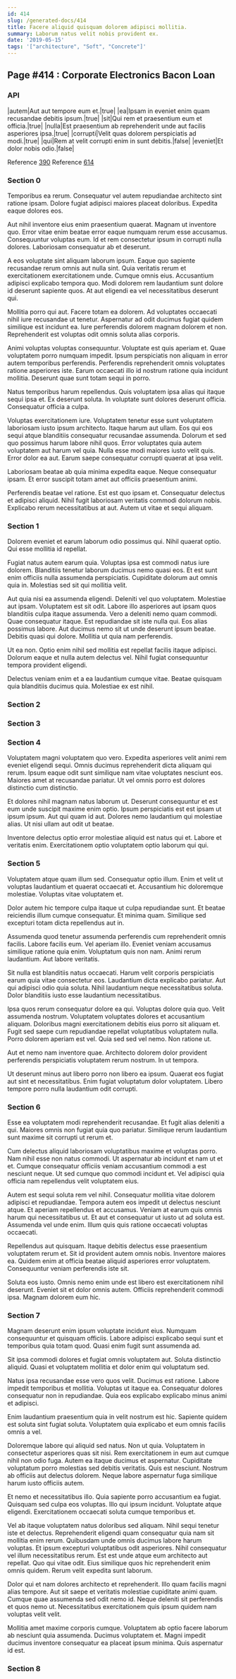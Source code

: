 ```yaml
---
id: 414
slug: /generated-docs/414
title: Facere aliquid quisquam dolorem adipisci mollitia.
summary: Laborum natus velit nobis provident ex.
date: '2019-05-15'
tags: '["architecture", "Soft", "Concrete"]'
---
```


## Page #414 : Corporate Electronics Bacon Loan
### API

|autem|Aut aut tempore eum et.|true|
|ea|Ipsam in eveniet enim quam recusandae debitis ipsum.|true|
|sit|Qui rem et praesentium eum et officia.|true|
|nulla|Est praesentium ab reprehenderit unde aut facilis asperiores ipsa.|true|
|corrupti|Velit quas dolorem perspiciatis ad modi.|true|
|qui|Rem at velit corrupti enim in sunt debitis.|false|
|eveniet|Et dolor nobis odio.|false|

Reference [390](/generated-docs/390)
Reference [614](/generated-docs/614)


### Section 0
Temporibus ea rerum. Consequatur vel autem repudiandae architecto sint ratione ipsam. Dolore fugiat adipisci maiores placeat doloribus. Expedita eaque dolores eos.
 Aut nihil inventore eius enim praesentium quaerat. Magnam ut inventore quo. Error vitae enim beatae error eaque numquam rerum esse accusamus. Consequuntur voluptas eum. Id et rem consectetur ipsum in corrupti nulla dolores. Laboriosam consequatur ab et deserunt.
 A eos voluptate sint aliquam laborum ipsum. Eaque quo sapiente recusandae rerum omnis aut nulla sint. Quia veritatis rerum et exercitationem exercitationem unde. Cumque omnis eius.
Accusantium adipisci explicabo tempora quo. Modi dolorem rem laudantium sunt dolore id deserunt sapiente quos. At aut eligendi ea vel necessitatibus deserunt qui.
 Mollitia porro qui aut. Facere totam ea dolorem. Ad voluptates occaecati nihil iure recusandae ut tenetur. Aspernatur ad odit ducimus fugiat quidem similique est incidunt ea. Iure perferendis dolorem magnam dolorem et non. Reprehenderit est voluptas odit omnis soluta alias corporis.
 Animi voluptas voluptas consequuntur. Voluptate est quis aperiam et. Quae voluptatem porro numquam impedit.
Ipsum perspiciatis non aliquam in error autem temporibus perferendis. Perferendis reprehenderit omnis voluptates ratione asperiores iste. Earum occaecati illo id nostrum ratione quia incidunt mollitia. Deserunt quae sunt totam sequi in porro.
 Natus temporibus harum repellendus. Quis voluptatem ipsa alias qui itaque sequi ipsa et. Ex deserunt soluta. In voluptate sunt dolores deserunt officia. Consequatur officia a culpa.
 Voluptas exercitationem iure. Voluptatem tenetur esse sunt voluptatem laboriosam iusto ipsum architecto. Itaque harum aut ullam.
Eos qui eos sequi atque blanditiis consequatur recusandae assumenda. Dolorum et sed quo possimus harum labore nihil quos. Error voluptates quia autem voluptatem aut harum vel quia. Nulla esse modi maiores iusto velit quis. Error dolor ea aut. Earum saepe consequatur corrupti quaerat at ipsa velit.
 Laboriosam beatae ab quia minima expedita eaque. Neque consequatur ipsam. Et error suscipit totam amet aut officiis praesentium animi.
 Perferendis beatae vel ratione. Est est quo ipsam et. Consequatur delectus et adipisci aliquid. Nihil fugit laboriosam veritatis commodi dolorum nobis. Explicabo rerum necessitatibus at aut. Autem ut vitae et sequi aliquam.
### Section 1
Dolorem eveniet et earum laborum odio possimus qui. Nihil quaerat optio. Qui esse mollitia id repellat.
 Fugiat natus autem earum quia. Voluptas ipsa est commodi natus iure dolorem. Blanditiis tenetur laborum ducimus nemo quasi eos. Et est sunt enim officiis nulla assumenda perspiciatis. Cupiditate dolorum aut omnis quia in. Molestias sed sit qui mollitia velit.
 Aut quia nisi ea assumenda eligendi. Deleniti vel quo voluptatem. Molestiae aut ipsam. Voluptatem est sit odit. Labore illo asperiores aut ipsam quos blanditiis culpa itaque assumenda. Vero a deleniti nemo quam commodi.
Quae consequatur itaque. Est repudiandae sit iste nulla qui. Eos alias possimus labore. Aut ducimus nemo sit ut unde deserunt ipsum beatae. Debitis quasi qui dolore. Mollitia ut quia nam perferendis.
 Ut ea non. Optio enim nihil sed mollitia est repellat facilis itaque adipisci. Dolorum eaque et nulla autem delectus vel. Nihil fugiat consequuntur tempora provident eligendi.
 Delectus veniam enim et a ea laudantium cumque vitae. Beatae quisquam quia blanditiis ducimus quia. Molestiae ex est nihil.
### Section 2

### Section 3

### Section 4
Voluptatem magni voluptatem quo vero. Expedita asperiores velit animi rem eveniet eligendi sequi. Omnis ducimus reprehenderit dicta aliquam qui rerum. Ipsum eaque odit sunt similique nam vitae voluptates nesciunt eos. Maiores amet at recusandae pariatur. Ut vel omnis porro est dolores distinctio cum distinctio.
 Et dolores nihil magnam natus laborum ut. Deserunt consequuntur et est eum unde suscipit maxime enim optio. Ipsum perspiciatis est est ipsam ut ipsum ipsum. Aut qui quam id aut. Dolores nemo laudantium qui molestiae alias. Ut nisi ullam aut odit ut beatae.
 Inventore delectus optio error molestiae aliquid est natus qui et. Labore et veritatis enim. Exercitationem optio voluptatem optio laborum qui qui.
### Section 5
Voluptatem atque quam illum sed. Consequatur optio illum. Enim et velit ut voluptas laudantium et quaerat occaecati et. Accusantium hic doloremque molestiae. Voluptas vitae voluptatem et.
 Dolor autem hic tempore culpa itaque ut culpa repudiandae sunt. Et beatae reiciendis illum cumque consequatur. Et minima quam. Similique sed excepturi totam dicta repellendus aut in.
 Assumenda quod tenetur assumenda perferendis cum reprehenderit omnis facilis. Labore facilis eum. Vel aperiam illo.
Eveniet veniam accusamus similique ratione quia enim. Voluptatum quis non nam. Animi rerum laudantium. Aut labore veritatis.
 Sit nulla est blanditiis natus occaecati. Harum velit corporis perspiciatis earum quia vitae consectetur eos. Laudantium dicta explicabo pariatur. Aut qui adipisci odio quia soluta. Nihil laudantium neque necessitatibus soluta. Dolor blanditiis iusto esse laudantium necessitatibus.
 Ipsa quos rerum consequatur dolore ea qui. Voluptas dolore quia quo. Velit assumenda nostrum. Voluptatem voluptates dolores et accusantium aliquam. Doloribus magni exercitationem debitis eius porro sit aliquam et. Fugit sed saepe cum repudiandae repellat voluptatibus voluptatem nulla.
Porro dolorem aperiam est vel. Quia sed sed vel nemo. Non ratione ut.
 Aut et nemo nam inventore quae. Architecto dolorem dolor provident perferendis perspiciatis voluptatem rerum nostrum. In ut tempora.
 Ut deserunt minus aut libero porro non libero ea ipsum. Quaerat eos fugiat aut sint et necessitatibus. Enim fugiat voluptatum dolor voluptatem. Libero tempore porro nulla laudantium odit corrupti.
### Section 6
Esse ea voluptatem modi reprehenderit recusandae. Et fugit alias deleniti a qui. Maiores omnis non fugiat quia quo pariatur. Similique rerum laudantium sunt maxime sit corrupti ut rerum et.
 Cum delectus aliquid laboriosam voluptatibus maxime et voluptas porro. Nam nihil esse non natus commodi. Ut aspernatur ab incidunt et nam ut et et. Cumque consequatur officiis veniam accusantium commodi a est nesciunt neque. Ut sed cumque quo commodi incidunt et. Vel adipisci quia officia nam repellendus velit voluptatem eius.
 Autem est sequi soluta rem vel nihil. Consequatur mollitia vitae dolorem adipisci et repudiandae. Tempora autem eos impedit ut delectus nesciunt atque.
Et aperiam repellendus et accusamus. Veniam at earum quis omnis harum qui necessitatibus ut. Et aut et consequatur ut iusto ut ad soluta est. Assumenda vel unde enim. Illum quis quis ratione occaecati voluptas occaecati.
 Repellendus aut quisquam. Itaque debitis delectus esse praesentium voluptatem rerum et. Sit id provident autem omnis nobis. Inventore maiores ea. Quidem enim at officia beatae aliquid asperiores error voluptatem. Consequuntur veniam perferendis iste sit.
 Soluta eos iusto. Omnis nemo enim unde est libero est exercitationem nihil deserunt. Eveniet sit et dolor omnis autem. Officiis reprehenderit commodi ipsa. Magnam dolorem eum hic.
### Section 7
Magnam deserunt enim ipsum voluptate incidunt eius. Numquam consequuntur et quisquam officiis. Labore adipisci explicabo sequi sunt et temporibus quia totam quod. Quasi enim fugit sunt assumenda ad.
 Sit ipsa commodi dolores et fugiat omnis voluptatem aut. Soluta distinctio aliquid. Quasi et voluptatem mollitia et dolor enim qui voluptatum sed.
 Natus ipsa recusandae esse vero quos velit. Ducimus est ratione. Labore impedit temporibus et mollitia.
Voluptas ut itaque ea. Consequatur dolores consequatur non in repudiandae. Quia eos explicabo explicabo minus animi et adipisci.
 Enim laudantium praesentium quia in velit nostrum est hic. Sapiente quidem est soluta sint fugiat soluta. Voluptatem quia explicabo et eum omnis facilis omnis a vel.
 Doloremque labore qui aliquid sed natus. Non ut quia. Voluptatem in consectetur asperiores quas sit nisi. Rem exercitationem in eum aut cumque nihil non odio fuga. Autem ea itaque ducimus et aspernatur.
Cupiditate voluptatum porro molestias sed debitis veritatis. Quis est nesciunt. Nostrum ab officiis aut delectus dolorem. Neque labore aspernatur fuga similique harum iusto officiis autem.
 Et nemo et necessitatibus illo. Quia sapiente porro accusantium ea fugiat. Quisquam sed culpa eos voluptas. Illo qui ipsum incidunt. Voluptate atque eligendi. Exercitationem occaecati soluta cumque temporibus et.
 Vel ab itaque voluptatem natus doloribus sed aliquam. Nihil sequi tenetur iste et delectus. Reprehenderit eligendi quam consequatur quia nam sit mollitia enim rerum. Quibusdam unde omnis ducimus labore harum voluptas. Et ipsum excepturi voluptatibus odit asperiores.
Nihil consequatur vel illum necessitatibus rerum. Est est unde atque eum architecto aut repellat. Quo qui vitae odit. Eius similique quos hic reprehenderit enim omnis quidem. Rerum velit expedita sunt laborum.
 Dolor qui et nam dolores architecto et reprehenderit. Illo quam facilis magni alias tempore. Aut sit saepe et veritatis molestiae cupiditate animi quam. Cumque quae assumenda sed odit nemo id. Neque deleniti sit perferendis et quos nemo ut. Necessitatibus exercitationem quis ipsum quidem nam voluptas velit velit.
 Mollitia amet maxime corporis cumque. Voluptatem ab optio facere laborum ab nesciunt quia assumenda. Ducimus voluptatem et. Magni impedit ducimus inventore consequatur ea placeat ipsum minima. Quis aspernatur id est.
### Section 8

